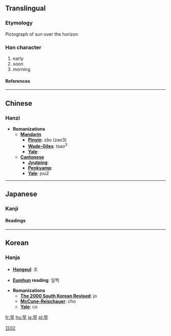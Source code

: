 ==Translingual==
===Etymology===
Pictograph of sun over the horizon 
===Han character===
{{Han char|rn=72|rad=日|as=02|sn=6|four=6040<sub>0</sub>|canj=日十 (AJ)}}
# early
# soon
# morning
====References====
{{Han ref|kx=0489.120|dkj=13742|dj=0850.090|hdz=21483.060|uh=65E9|ud=26089|bh=A6AD|bd=42669}}
----

==Chinese==
===Hanzi===


* '''Romanizations'''
** '''[[Mandarin]]'''
*** '''[[Pinyin]]''': zǎo (zao3)
*** '''[[Wade-Giles]]''': tsao<sup>3</sup>
*** '''[[Yale]]''': 
** '''[[Cantonese]]'''
*** '''[[Jyutping]]''':
*** '''[[Penkyamp]]''': 
*** '''[[Yale]]''': jou2

----
==Japanese==
===Kanji===

[[Category:Grade 1 kanji|日02]]
{{ja-kanji|grade=|rs=日02}}
====Readings====
{{ja-readings|on=[[そう]] (sō), [[さつ]] (satsu)|kun=[[はやい]] (hayai), [[はや]] (haya), [[さ]] (sa)}}
----
==Korean==
===Hanja===

* '''[[Hangeul]]''': 조

* '''[[Eumhun]] reading''': 일찍

* '''Romanizations'''
** '''[[The 2000 South Korean Revised Romanization|The 2000 South Korean Revised]]''': jo
** '''[[McCune-Reischauer]]''': cho
** '''[[Yale]]''': co




[[fr:早]]
[[hu:早]]
[[ja:早]]
[[pl:早]]
